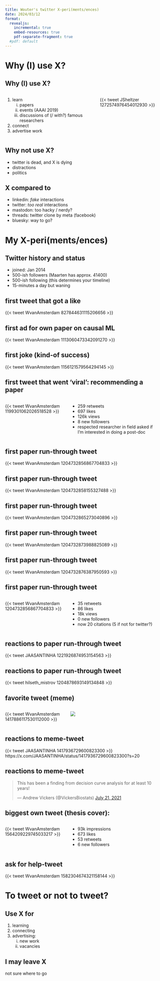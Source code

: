 ```yaml
---
title: Wouter's twitter X-peri(ments/ences)
date: 2024/03/12
format:
  revealjs:
    incremental: true
    embed-resources: true
    pdf-separate-fragment: true
  #pdf: default
---
```


# Why (I) use X?

## Why (I) use X?

:::: {.columns}
::: {.column width="60%"}
1. learn
    i) papers
    ii) events (AAAI 2019)
    iii) discussions of (/ with?) famous researchers
2. connect
3. advertise work
<!--i) RCT of tweeted papers: 4x citations in 1y (group of 58k followers) -->
<!-- https://x.com/JSheltzer/status/1272574976454012930?s=20 -->
:::

::: {.column width="40%"}

::: {.fragment}

{{< tweet JSheltzer 1272574976454012930 >}}

:::

:::

<!-- https://x.com/JSheltzer/status/1272574976454012930?s=20 -->

::::

## Why not use X?

- twitter is dead, and X is dying
- distractions
- politics


## X compared to

- linkedin: *fake* interactions
- twitter: *too real* interactions
- mastodon: too hacky / nerdy?
- threads: twitter clone by meta (facebook)
- bluesky: way to go?

# My X-peri(ments/ences)

## Twitter history and status

- joined: Jan 2014
<!--https://x.com/WvanAmsterdam/status/432149806535168000?s=20-->
<!--retweet:-->
<!--https://x.com/Pontifex/status/425573891369472000?s=20-->
- 500-ish followers (Maarten has approx. 41400)
- 500-ish following (this determines your timeline)
- 15-minutes a day but waning


## first tweet that got a like

{{< tweet WvanAmsterdam 827844631115206656 >}}

<!-- https://twitter.com/WvanAmsterdam/status/827844631115206656 -->
<!-- https://twitter.com/WvanAmsterdam/status/ -->

<!-- ## first tweet on causal inference (1 like): -->
<!-- https://x.com/WvanAmsterdam/status/1000032772373827587?s=20 -->

## first ad for own paper on causal ML

{{< tweet WvanAmsterdam 1113060473342091270 >}}

<!-- https://x.com/WvanAmsterdam/status/1113060473342091270?s=20 -->

## first joke (kind-of success)

{{< tweet WvanAmsterdam 1156121579564294145 >}}
<!-- https://x.com/WvanAmsterdam/status/1156121579564294145?s=20 -->

## first tweet that went 'viral': recommending a paper

::::{.columns}

:::{.column width="40%"}
{{< tweet WvanAmsterdam 1199301062026518528 >}}
<!-- https://x.com/WvanAmsterdam/status/1199301062026518528?s=20 -->

:::

:::{.column width="60%"}

- 259 retweets
- 697 likes
- 126k views
- 8 new followers
- respected researcher in field asked if I'm interested in doing a post-doc

:::
::::


## first paper run-through tweet

{{< tweet WvanAmsterdam 1204732856867704833 >}}

## first paper run-through tweet

{{< tweet WvanAmsterdam 1204732858155327488 >}}

## first paper run-through tweet

{{< tweet WvanAmsterdam 1204732865273040896 >}}

## first paper run-through tweet

{{< tweet WvanAmsterdam 1204732873988825089 >}}

## first paper run-through tweet

{{< tweet WvanAmsterdam 1204732876387950593 >}}

## first paper run-through tweet
::::{.columns}
:::{.column width="40%"}
{{< tweet WvanAmsterdam 1204732856867704833 >}}
:::
<!--https://x.com/WvanAmsterdam/status/1204732856867704833?s=20-->

:::{.column width="60%"}

- 35 retweets
- 86 likes
- 18k views
- 0 new followers
- now 20 citations (5 if not for twitter?)

:::
::::

## reactions to paper run-through tweet

{{< tweet JAASANTINHA 1221926874953154563 >}}
  <!--- https://x.com/JAASANTINHA/status/1221926874953154563?s=20-->

## reactions to paper run-through tweet

{{< tweet hilseth_mistrov 1204878693149134848 >}}
  <!--- https://x.com/hilseth_mistrov/status/1204878693149134848?s=20-->

## favorite tweet (meme)

::::{.columns}
:::{.column width="40%"}
{{< tweet WvanAmsterdam 1417886117530112000 >}}
:::

:::{.column width="60%"}

![](meme.jpeg)

:::
::::

## reactions to meme-tweet

{{< tweet JAASANTINHA 1417936729600823300 >}}
https://x.com/JAASANTINHA/status/1417936729600823300?s=20

## reactions to meme-tweet

<!--{{< tweet VickersBiostats 1417905175948374016 >}}-->

```{=html}
<blockquote class="twitter-tweet" data-conversation="none"><p lang="en" dir="ltr">This has been a finding from decision curve analysis for at least 10 years!</p>&mdash; Andrew Vickers (@VickersBiostats) <a href="https://twitter.com/VickersBiostats/status/1417905175948374016?ref_src=twsrc%5Etfw">July 21, 2021</a></blockquote> <script async src="https://platform.twitter.com/widgets.js" charset="utf-8"></script>
```

<!--- snarky reply (Andrew Vickers):-->
<!--https://x.com/VickersBiostats/status/1417905175948374016?s=20-->

<!--- reply from yudea pearl-->
<!--https://x.com/yudapearl/status/1428026853365673986?s=20-->

## biggest own tweet (thesis cover):

::::{.columns}
:::{.column width="40%"}
{{< tweet WvanAmsterdam 1564209229745033217 >}}
<!--https://x.com/WvanAmsterdam/status/1564209229745033217?s=20-->
:::

:::{.column width="60%"}

- 93k impressions
- 673 likes
- 53 retweets
- 6 new followers

:::
::::

## ask for help-tweet

{{< tweet WvanAmsterdam 1582304674321158144 >}}
<!--https://x.com/WvanAmsterdam/status/1582304674321158144?s=20-->

<!--- ask for help (prospective general population cohorts)-->
<!--## Twitter post 1 using embed plugin-->

# To tweet or not to tweet?

## Use X for

1. learning
2. connecting
3. advertising:
   i) new work
   ii) vacancies

## I may leave X

not sure where to go



